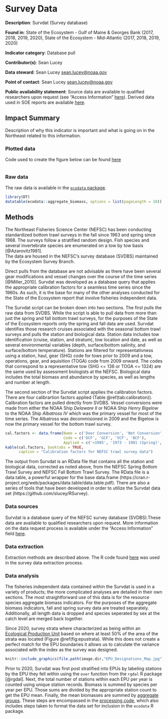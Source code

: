 # Survey Data {#survdat}

**Description**: Survdat (Survey database)

**Found in**: State of the Ecosystem - Gulf of Maine & Georges Bank (2017, 2018, 2019, 2020), State of the Ecosystem - Mid-Atlantic (2017, 2018, 2019, 2020)

**Indicator category**: Database pull

**Contributor(s)**: Sean Lucey

**Data steward**: Sean Lucey <sean.lucey@noaa.gov>

**Point of contact**: Sean Lucey <sean.lucey@noaa.gov>

**Public availability statement**: Source data are available to qualified researchers upon request (see "Access Information" [here](https://inport.nmfs.noaa.gov/inport/item/22560)). Derived data used in SOE reports are available [here](https://comet.nefsc.noaa.gov/erddap/tabledap/group_landings_soe_v1.html).


## Impact Summary

Description of why this indicator is important and what is going on in the Northeast related to this information. 

### Plotted data 

Code used to create the figure below can be found [here](https://github.com/NOAA-EDAB/ecodata/blob/master/chunk-scripts/macrofauna.Rmd-agg-bio.R)

```r

```

### Raw data 

The raw data is available in the [`ecodata` package](https://noaa-edab.github.io/ecodata/landing_page). 

```r
library(DT)
datatable(ecodata::aggregate_biomass, options = list(pageLength = 10))
```



## Methods
The Northeast Fisheries Science Center (NEFSC) has been conducting standardized bottom trawl surveys
in the fall since 1963 and spring since 1968.  The surveys follow a stratified random design.  Fish
species and several invertebrate species are enumerated on a tow by tow basis [@Azarovitz1981].  
The data are housed in the NEFSC's survey database (SVDBS) maintained by the Ecosystem Survey Branch.  

Direct pulls from the database are not advisable as there have been several gear modifications and
vessel changes over the course of the time series [@Miller_2010].  Survdat was developed as a database 
query that applies the appropriate calibration factors for a seamless time series since the 1960s.
As such, it is the base for many of the other analyses conducted for the State of the Ecosystem
report that involve fisheries independent data.

The Survdat script can be broken down into two sections.  The first pulls the raw data from SVDBS.
While the script is able to pull data from more than just the spring and fall bottom trawl surveys,
for the purposes of the State of the Ecosystem reports only the spring and fall data are used.
Survdat identifies those research cruises associated with the seasonal bottom trawl surveys and pulls
the station and biological data.  Station data includes tow identification (cruise, station, 
and stratum), tow location and date, as well as several environmental variables (depth, surface/bottom salinity, 
and surface/bottom temperature).  Stations are filtered for representativness using a station, haul, gear
(SHG) code for tows prior to 2009 and a tow, operations, gear, and aquisition (TOGA) code from 2009
onward.  The codes that correspond to a representative tow (SHG <= 136 or TOGA <= 1324) are the same
used by assessment biologists at the NEFSC.  Biological data includes the total biomass and abundance
by species, as well as lengths and number at length.

The second section of the Survdat script applies the calibration factors.  There are four calibrartion
factors applied (Table \@ref(tab:calibration)).  Calibration factors are pulled directly from SVDBS.  Vessel conversions were made from 
either the NOAA Ship *Delaware II* or NOAA Ship *Henry Bigelow* to the NOAA Ship *Albatross IV* which was 
the primary vessel for most of the time series.  The Albatross was decommisioned in 2009 and the Bigelow is 
now the primary vessel for the bottom trawl survey.

```r
cal.factors <- data.frame(Name = c('Door Conversion', 'Net Conversion', 'Vessel Conversion I', 'Vessel Conversion II'),
                          Code = c('DCF', 'GCF', 'VCF', 'BCF'),
                          Applied = c('<1985', '1973 - 1981 (Spring)', 'Delaware II records', 'Henry Bigelow records'))
kable(cal.factors, booktabs = TRUE,
      caption = "Calibration factors for NEFSC trawl survey data")
```

The output from Survdat is an RData file that contains all the station and biological data, corrected
as noted above, from the NEFSC Spring Bottom Trawl Survey and NEFSC Fall Bottom Trawl Survey.  The RData
file is a data.table, a powerful wrapper for the base data.frame (https://cran.r-project.org/web/packages/data.table/data.table.pdf).
There are also a series of tools that have been developed in order to utilize the Survdat data set
(https://github.com/slucey/RSurvey).

### Data sources
Survdat is a database query of the NEFSC survey database (SVDBS).These data are available to qualified researchers upon request. More information on the data request process is available under the "Access Information" field [here](https://inport.nmfs.noaa.gov/inport/item/22560).

### Data extraction 
Extraction methods are described above. The R code found [here](https://github.com/slucey/RSurvey/blob/master/Survdat.r) was used in the survey data extraction process.


### Data analysis
The fisheries independent data contained within the Survdat is used in a variety of
products; the more complicated analyses are detailed in their own sections.  The most straightforward use of this data is for the resource species aggregate biomass 
indicators.  For the purposes of the aggregate biomass indicators, fall and spring 
survey data are treated separately.  Additionally, all length data is dropped and 
species seperated by sex at the catch level are merged back together.

Since 2020, survey strata where characterized as being within an [Ecological Production Unit](#epu)
based on where at least 50% of the area of the strata was located (Figure \@ref(fig:epustrata).  While this does not
create a perfect match for the EPU boundaries it allows us to calculate the variance
associated with the index as the survey was designed. 

```r

knitr::include_graphics(file.path(image.dir,"EPU_Designations_Map.jpg"))

```
  
Prior to 2020, Survdat was first post stratified into EPUs by labeling stations by the EPU they fell within
using the `over` function from the `rgdal` R package [@rgdal].  Next, the total number 
of stations within each EPU per year is counted using unique station records. Biomass
is summed by species per year per EPU.  Those sums are divided by the appropriate
station count to get the EPU mean.  Finally, the mean biomasses are summed by [aggregate groups](#aggroups). These steps are encompassed in the [processing code](https://github.com/NOAA-EDAB/ecodata/blob/master/data-raw/get_agg_bio.R), which also includes steps taken to format the data set for inclusion in the `ecodata` R package.



